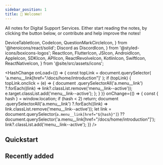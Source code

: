 ```yaml
---
sidebar_position: 1
title: 👋 Welcome!
---
```


All notes for Digital Support Services. Either start reading the notes, by clicking the button below, or contribute and help improve the notes!

<!--truncate-->

  DeviceTabletIcon,
  CodeIcon,
  QuestionMarkCircleIcon,
} from '@heroicons/react/solid';
  Discord as DiscordIcon,
} from '@styled-icons/boxicons-logos';
  ReactIcon,
  FlutterIcon,
  JSIcon,
  AndroidIcon,
  AppleIcon,
  SDKIcon,
  APIIcon,
  ReactRevolveIcon,
  KotlinIcon,
  SwiftIcon,
  ReactNativeIcon,
} from '@site/src/assets/icons';

<!-- Hack for highlighting menu links with anchor tags -->

<HashChange
  onLoad={() => {
    const topLink = document.querySelector(
      'a.menu__link[href="/docs/home/introduction"]'
    );
    if (topLink) {
      topLink.onclick = (e) => {
        document
          .querySelectorAll('a.menu__link')
          ?.forEach((link) => link?.classList.remove('menu__link--active'));
        e.target.classList.add('menu__link--active');
      };
    }
  }}
  onChange={() => {
    const { hash } = window.location;
    if (hash < 2) return;
    document
      .querySelectorAll('a.menu__link')
      ?.forEach((link) => link.classList.remove('menu__link--active'));
    let link =
      document.querySelector(`a.menu__link[href="${hash}"]`) ??
      document.querySelector('a.menu__link[href="/docs/home/introduction"]');
    link?.classList.add('menu__link--active');
  }}
/>


## Quickstart

<div className="grid xl:grid-cols-6 gap-4">

<GetStartedCard
  title="Business Context"
  className="xl:col-span-2 from-[#4B6CB7] to-[#3d6e25]"
  getStartedLink="/business/About-business"
  repoLink="/business/About-business"
  bgClassName="h-48 rotate-[-28deg] right-[-48px] bottom-[-6rem]"
/>
<GetStartedCard
  title="Data"
  className="xl:col-span-2 from-[#3b5694] to-[#7d3059]"
  getStartedLink="/data/About-data"
  repoLink="/data/About-data"
  bgClassName="h-48 rotate-[-28deg] right-[-48px] bottom-[-6rem]"
/>
<GetStartedCard
  title="Digital Environments"
  className="xl:col-span-2 from-[#3b5694] to-[#296b69]"
  getStartedLink="/digital-environments/About-digital-environments"
  repoLink="/digital-environments/About-digital-environments"
  bgClassName="h-48 rotate-[-28deg] right-[-48px] bottom-[-6rem]"
/>
</div>

<!-- ### Pick a client SDK

<div className="grid xl:grid-cols-6 gap-4">

<GridLink
  to="/react/quickstart"
  className="xl:col-span-3 py-6"
  title="Client SDK"
  Icon={
    <ReactIcon className="h-10 mr-4" />
  }
/>

</div> -->

## Recently added

<div className="grid xl:grid-cols-6 gap-4">

<GridLink
  to="/testing/testing/white-box"
  className="xl:col-span-2 py-4"
  title="⬜ White Box"
  subtitle="Added the white box testing page"
/>

<GridLink
  to="/tools/mis-dashboard"
  className="xl:col-span-2 py-4"
  title="🖥️ MIS Dashboard"
  subtitle="Added the MIS dashboard page"
/>
</div>
